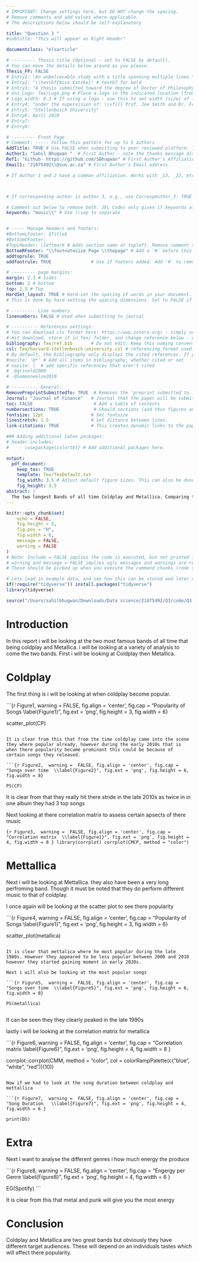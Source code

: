 ```yaml
---
# IMPORTANT: Change settings here, but DO NOT change the spacing.
# Remove comments and add values where applicable.
# The descriptions below should be self-explanatory

title: "Question 3 "
#subtitle: "This will appear as Right Header"

documentclass: "elsarticle"

# --------- Thesis title (Optional - set to FALSE by default).
# You can move the details below around as you please.
Thesis_FP: FALSE
# Entry1: "An unbelievable study with a title spanning multiple lines."
# Entry2: "\\textbf{Nico Katzke}" # textbf for bold
# Entry3: "A thesis submitted toward the degree of Doctor of Philosophy"
# Uni_Logo: Tex/Logo.png # Place a logo in the indicated location (from your root, e.g. defaults to ~/Tex/Logo.png) and uncomment this line. Leave uncommented for no image
# Logo_width: 0.3 # If using a logo - use this to set width (size) of image
# Entry4: "Under the supervision of: \\vfill Prof. Joe Smith and Dr. Frank Smith"
# Entry5: "Stellenbosch University"
# Entry6: April 2020
# Entry7:
# Entry8:

# --------- Front Page
# Comment: ----- Follow this pattern for up to 5 authors
AddTitle: TRUE # Use FALSE when submitting to peer reviewed platform. This will remove author names.
Author1: "Sahil Bhugwan "  # First Author - note the thanks message displayed as an italic footnote of first page.
Ref1: "Github- https://github.com/SBhugwan" # First Author's Affiliation
Email1: "21075492\\@sun.ac.za" # First Author's Email address

# If Author 1 and 2 have a common affiliation. Works with _13, _23, etc.



# If corresponding author is author 3, e.g., use CorrespAuthor_3: TRUE

# Comment out below to remove both. JEL Codes only given if keywords also given.
keywords: "music\\" # Use \\sep to separate


# ----- Manage headers and footers:
#BottomLFooter: $Title$
#BottomCFooter:
#TopLHeader: \leftmark # Adds section name at topleft. Remove comment to add it.
BottomRFooter: "\\footnotesize Page \\thepage" # Add a '#' before this line to remove footer.
addtoprule: TRUE
addfootrule: TRUE               # Use if footers added. Add '#' to remove line.

# --------- page margins:
margin: 2.3 # Sides
bottom: 2 # bottom
top: 2.5 # Top
HardSet_layout: TRUE # Hard-set the spacing of words in your document. This will stop LaTeX squashing text to fit on pages, e.g.
# This is done by hard-setting the spacing dimensions. Set to FALSE if you want LaTeX to optimize this for your paper.

# --------- Line numbers
linenumbers: FALSE # Used when submitting to journal

# ---------- References settings:
# You can download cls format here: https://www.zotero.org/ - simply search for your institution. You can also edit and save cls formats here: https://editor.citationstyles.org/about/
# Hit download, store it in Tex/ folder, and change reference below - easy.
bibliography: Tex/ref.bib       # Do not edit: Keep this naming convention and location.
csl: Tex/harvard-stellenbosch-university.csl # referencing format used.
# By default, the bibliography only displays the cited references. If you want to change this, you can comment out one of the following:
#nocite: '@*' # Add all items in bibliography, whether cited or not
# nocite: |  # add specific references that aren't cited
#  @grinold2000
#  @Someoneelse2010

# ---------- General:
RemovePreprintSubmittedTo: TRUE  # Removes the 'preprint submitted to...' at bottom of titlepage
Journal: "Journal of Finance"   # Journal that the paper will be submitting to, if RemovePreprintSubmittedTo is set to TRUE.
toc: FALSE                       # Add a table of contents
numbersections: TRUE             # Should sections (and thus figures and tables) be numbered?
fontsize: 12pt                  # Set fontsize
linestretch: 1.5                # Set distance between lines.
link-citations: TRUE            # This creates dynamic links to the papers in reference list.

### Adding additional latex packages:
# header-includes:
#    - \usepackage{colortbl} # Add additional packages here.

output:
  pdf_document:
    keep_tex: TRUE
    template: Tex/TexDefault.txt
    fig_width: 3.5 # Adjust default figure sizes. This can also be done in the chunks of the text.
    fig_height: 3.5
abstract: |
  The two longest Bands of all time Coldplay and Metallica. Comparing these two bands on longevity and musical progression 
---
```


<!-- First: Set your default preferences for chunk options: -->

<!-- If you want a chunk's code to be printed, set echo = TRUE. message = FALSE stops R printing ugly package loading details in your final paper too. I also suggest setting warning = FALSE and checking for warnings in R, else you might find ugly warnings in your paper. -->

```r
knitr::opts_chunk$set(
	echo = FALSE,
	fig.height = 5,
	fig.pos = "H",
	fig.width = 6,
	message = FALSE,
	warning = FALSE
)
# Note: Include = FALSE implies the code is executed, but not printed in your pdf.
# warning and message = FALSE implies ugly messages and warnings are removed from your pdf.
# These should be picked up when you execute the command chunks (code sections below) in your rmd, not printed in your paper!

# Lets load in example data, and see how this can be stored and later called from your 'data' folder.
if(!require("tidyverse")) install.packages("tidyverse")
library(tidyverse)

source("/Users/sahilbhugwan/Downloads/Data science/21075492/Q3/code/Q3.R")


```

<!-- ############################## -->

<!-- # Start Writing here: -->

<!-- ############################## -->

# Introduction \label{Introduction}

In this report i will be looking at the two most famous bands of all time that being coldplay and Metallica. i will be looking at a variety of analysis to come the two bands. First i will be looking at Coldplay then Metallica.

# Coldplay {.unnumbered}

The first thing is i will be looking at when coldplay become popular.

```{r Figure1,  warning =  FALSE, fig.align = 'center', fig.cap = "Popularity of Songs \\label{Figure1}", fig.ext = 'png', fig.height = 3, fig.width = 6}

scatter_plot(CP)

```

It is clear from this that from the time coldplay came into the scene they where popular already, however during the early 2010s that is when there popularity became prominant this could be because of certain songs they released.

```{r Figure2,  warning =  FALSE, fig.align = 'center', fig.cap = "Songs over time  \\label{Figure2}", fig.ext = 'png', fig.height = 6, fig.width = 8}

PS(CP)
```

It is clear from \ref{Figure2} that they really hit there stride in the late 2010s as twice in in one album they had 3 top songs

Next looking at there correlation matrix to assess certain apsects of there music

```{r Figure3,  warning =  FALSE, fig.align = 'center', fig.cap = "Correlation matrix  \\label{Figure1}", fig.ext = 'png', fig.height = 4, fig.width = 8 }
library(corrplot)
corrplot(CMCP, method = "color")
```

# Mettallica

Next i will be looking at Mettallica. they also have been a very long perfroming band. Though it must be noted that they do perform different music to that of coldplay.

I once again will be looking at the scatter plot to see there popularity

```{r Figure4,  warning =  FALSE, fig.align = 'center', fig.cap = "Popularity of Songs \\label{Figure1}", fig.ext = 'png', fig.height = 3, fig.width = 6}

scatter_plot(metallica)

```

It is clear that mettalica where he most popular during the late 1980s. However they appeared to be less popular between 2000 and 2010 however they started gaining moment in early 2020s.

Next i will also be looking at the most popular songs

```{r Figure5,  warning =  FALSE, fig.align = 'center', fig.cap = "Songs over time  \\label{Figure5}", fig.ext = 'png', fig.height = 6, fig.width = 8}

PS(metallica)


```

It can be seen they they clearly peaked in the late 1990s

lastly i will be looking at the correlation matrix for metallica

```{r Figure6,  warning =  FALSE, fig.align = 'center', fig.cap = "Correlation matrix  \\label{Figure6}", fig.ext = 'png', fig.height = 4, fig.width = 8 }


corrplot::corrplot(CMM, method = "color", col = colorRampPalette(c("blue", "white", "red"))(10))
```

Now if we had to look at the song duration between coldplay and mettallica

```{r Figure7,  warning =  FALSE, fig.align = 'center', fig.cap = "Song Duration   \\label{Figure7}", fig.ext = 'png', fig.height = 4, fig.width = 6 }

print(DS)

```

# Extra

Next I want to analyse the different genres i how much energy the produce

```{r Figure8,  warning =  FALSE, fig.align = 'center', fig.cap = "Engergy per Genre  \\label{Figure8}", fig.ext = 'png', fig.height = 4, fig.width = 6 }

EG(Spotify)
```

It is clear from this that metal and punk will give you the most energy

# Conclusion

Coldplay and Metallica are two great bands but obviously they have different target audiences. These will depend on an individuals tastes which will affect there popularity.

